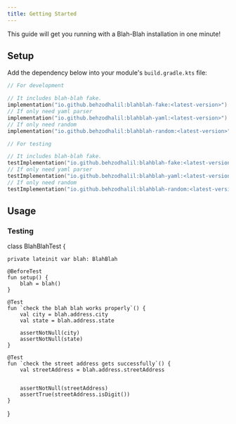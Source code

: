 ```yaml
---
title: Getting Started
---
```



This guide will get you running with a Blah-Blah installation in one minute!

## Setup

Add the dependency below into your module's `build.gradle.kts` file:

```kt
// For development

// It includes blah-blah fake.
implementation("io.github.behzodhalil:blahblah-fake:<latest-version>")
// If only need yaml parser
implementation("io.github.behzodhalil:blahblah-yaml:<latest-version>")
// If only need random
implementation("io.github.behzodhalil:blahblah-random:<latest-version>")

// For testing

// It includes blah-blah fake.
testImplementation("io.github.behzodhalil:blahblah-fake:<latest-version>")
// If only need yaml parser
testImplementation("io.github.behzodhalil:blahblah-yaml:<latest-version>")
// If only need random
testImplementation("io.github.behzodhalil:blahblah-random:<latest-version>")

```
## Usage

### Testing

class BlahBlahTest {

    private lateinit var blah: BlahBlah

    @BeforeTest
    fun setup() {
        blah = blah()
    }

    @Test
    fun `check the blah blah works properly`() {
        val city = blah.address.city
        val state = blah.address.state

        assertNotNull(city)
        assertNotNull(state)
    }

    @Test
    fun `check the street address gets successfully`() {
        val streetAddress = blah.address.streetAddress


        assertNotNull(streetAddress)
        assertTrue(streetAddress.isDigit())
    }
}



